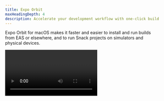 ```yaml
---
title: Expo Orbit
maxHeadingDepth: 4
description: Accelerate your development workflow with one-click build launches and simulator management.
---
```



Expo Orbit for macOS makes it faster and easier to install and run builds from EAS or elsewhere, and to run Snack projects on simulators and physical devices.

<Video file="orbit/basic-features.mp4" />

The process for installing builds from EAS (Android device/emulator, iOS simulator, iOS device) and running Snack projects on simulators used to be more manual than it needs to be. You could use `eas build:run` and select a build for Android devices/emulators or iOS simulators, or you could download the archive, extract it, and drag and drop it to the simulator/emulator. For Snack projects, additional steps include installing Expo Go in the simulator through the CLI, logging in, and selecting the Snack from a list. To improve this we released Orbit, making these steps as seamless as possible and aligning with the user-friendly experience that Expo offers

## Highlights

- List and launch simulators, including the ability to run Android emulators without audio
- Install and launch builds from EAS to your simulators and real devices with just one click
- Launch Snack projects in your simulators by clicking a button
- Install and launch apps from local files using Finder or just drag and drop a file into the menu bar app. Orbit supports any Android apk, simulator compatible .app, or ad-hoc signed apps
- See pinned projects and quickly launch your latest builds

## Installation

You can download Orbit via Homebrew or directly through [GitHub](https://github.com/expo/orbit/releases).

<Terminal cmd={['$ brew install expo-orbit']} />

If you want Orbit to automatically start when you log in, click on the Orbit icon in the menu bar, then "Settings" and select the "Launch on Login" option.

> **info** Orbit relies on the Android SDK and `xcrun` for device management, which requires having both Android Studio and Xcode set up.

At this point in time, Orbit is compatible only with macOS but we have exciting plans to integrate it further into the Expo ecosystem and add even more features. Try out Expo Orbit now, explore its capabilities, and share your feedback.
